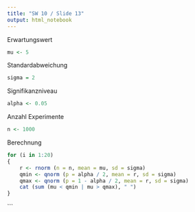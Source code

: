 ```yaml
---
title: "SW 10 / Slide 13"
output: html_notebook
---
```

Erwartungswert
```r
mu <- 5
```
Standardabweichung
```r
sigma = 2
```
Signifikanzniveau
```r
alpha <- 0.05
```
Anzahl Experimente
```r
n <- 1000
```
Berechnung
```r
for (i in 1:20)
{
    r <- rnorm (n = n, mean = mu, sd = sigma)
    qmin <- qnorm (p = alpha / 2, mean = r, sd = sigma)
    qmax <- qnorm (p = 1 - alpha / 2, mean = r, sd = sigma)
    cat (sum (mu < qmin | mu > qmax), " ")
}
```
```
